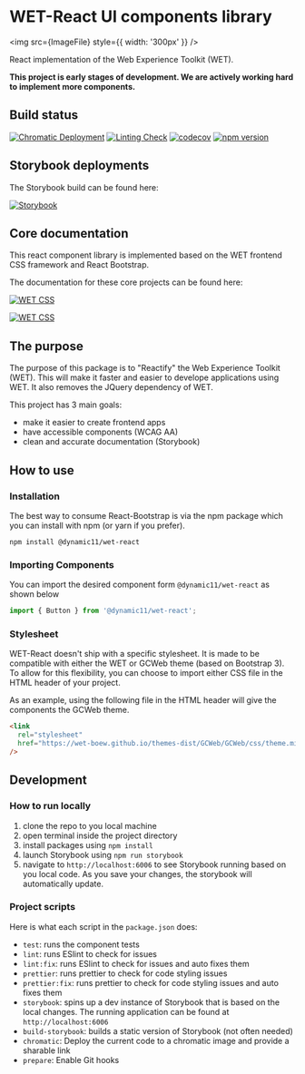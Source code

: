 
<Meta title="Overview/Introduction" />

# WET-React UI components library

<img src={ImageFile} style={{ width: '300px' }} />

React implementation of the Web Experience Toolkit (WET).

**This project is early stages of development. We are actively working hard to implement more components.**

## Build status

[![Chromatic Deployment](https://github.com/dynamic11/wet-react/actions/workflows/chromatic.yaml/badge.svg?branch=master)](https://github.com/dynamic11/wet-react/actions/workflows/chromatic.yaml)
[![Linting Check](https://github.com/dynamic11/wet-react/actions/workflows/ci-tests.yaml/badge.svg?branch=master)](https://github.com/dynamic11/wet-react/actions/workflows/chromatic.yaml)
[![codecov](https://codecov.io/gh/dynamic11/wet-react/branch/master/graph/badge.svg?token=13E1BGWDHR)](https://codecov.io/gh/dynamic11/wet-react)
[![npm version](https://badge.fury.io/js/@dynamic11%2Freact-wet.svg)](https://badge.fury.io/js/@dynamic11%2Freact-wet)

## Storybook deployments

The Storybook build can be found here:

[![Storybook](https://img.shields.io/badge/storybook-master-gray?logo=storybook&&labelColor=blue&style=for-the-badge)](https://master--61aa819e198559003a6a1442.chromatic.com)

## Core documentation

This react component library is implemented based on the WET frontend CSS framework and React Bootstrap.

The documentation for these core projects can be found here:

[![WET CSS](https://img.shields.io/static/v1?label=%20&message=WET%20Documentation&logo=read-the-docs&color=0e4164&&style=for-the-badge)](https://wet-boew.github.io/wet-boew/index-en.html)

[![WET CSS](https://img.shields.io/static/v1?label=%20&message=React%20Bootstrap%20Docs&logo=bootstrap&color=7952b3&logoColor=white&style=for-the-badge)](https://react-bootstrap.github.io/)

## The purpose

The purpose of this package is to "Reactify" the Web Experience Toolkit (WET). This will make it faster and easier to develope applications using WET. It also removes the JQuery dependency of WET.

This project has 3 main goals:

- make it easier to create frontend apps
- have accessible components (WCAG AA)
- clean and accurate documentation (Storybook)

## How to use

### Installation

The best way to consume React-Bootstrap is via the npm package which you can install with npm (or yarn if you prefer).

```shell
npm install @dynamic11/wet-react
```

### Importing Components

You can import the desired component form `@dynamic11/wet-react` as shown below

```typescript
import { Button } from '@dynamic11/wet-react';
```

### Stylesheet

WET-React doesn't ship with a specific stylesheet. It is made to be compatible with either the WET or GCWeb theme (based on Bootstrap 3). To allow for this flexibility, you can choose to import either CSS file in the HTML header of your project.

As an example, using the following file in the HTML header will give the components the GCWeb theme.

```html
<link
  rel="stylesheet"
  href="https://wet-boew.github.io/themes-dist/GCWeb/GCWeb/css/theme.min.css"
/>
```

## Development

### How to run locally

1. clone the repo to you local machine
2. open terminal inside the project directory
3. install packages using `npm install`
4. launch Storybook using `npm run storybook`
5. navigate to `http://localhost:6006` to see Storybook running based on you local code. As you save your changes, the storybook will automatically update.

### Project scripts

Here is what each script in the `package.json` does:

- `test`: runs the component tests
- `lint`: runs ESlint to check for issues
- `lint:fix`: runs ESlint to check for issues and auto fixes them
- `prettier`: runs prettier to check for code styling issues
- `prettier:fix`: runs prettier to check for code styling issues and auto fixes them
- `storybook`: spins up a dev instance of Storybook that is based on the local changes. The running application can be found at `http://localhost:6006`
- `build-storybook`: builds a static version of Storybook (not often needed)
- `chromatic`: Deploy the current code to a chromatic image and provide a sharable link
- `prepare`: Enable Git hooks
